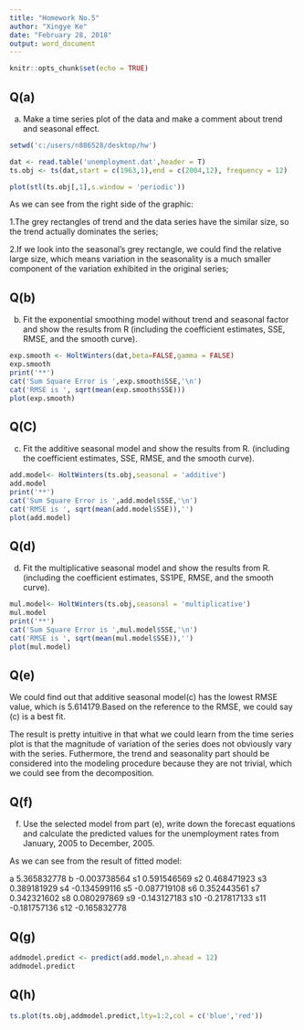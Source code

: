 ---
title: "Homework No.5"
author: "Xingye Ke"
date: "February 28, 2018"
output: word_document
---

```{r setup, include=FALSE}
knitr::opts_chunk$set(echo = TRUE)
```

## Q(a)

(a) Make a time series plot of the data and make a comment about trend and seasonal effect.  
```{r q1}
setwd('c:/users/n886528/desktop/hw')

dat <- read.table('unemployment.dat',header = T)
ts.obj <- ts(dat,start = c(1963,1),end = c(2004,12), frequency = 12)

plot(stl(ts.obj[,1],s.window = 'periodic'))

```
As we can see from the right side of the graphic\:<br>

1.The grey rectangles of trend and the data series have the similar size, so the trend actually dominates the series;<br>

2.If we look into the seasonal's grey rectangle, we could find the relative large size, which means variation in the seasonality is a much smaller component of the variation exhibited in the original series;<br>

## Q(b)

(b) Fit the exponential smoothing model without trend and seasonal factor and show the results from R (including the coefficient estimates, SSE, RMSE, and the smooth curve). 

```{r q2}
exp.smooth <- HoltWinters(dat,beta=FALSE,gamma = FALSE)
exp.smooth
print('**')
cat('Sum Square Error is ',exp.smooth$SSE,'\n')
cat('RMSE is ', sqrt(mean(exp.smooth$SSE)))
plot(exp.smooth)

```

## Q(C)

(c) Fit the additive seasonal model and show the results from R. (including the coefficient estimates, SSE, RMSE, and the smooth curve). 

```{r q3}
add.model<- HoltWinters(ts.obj,seasonal = 'additive')
add.model
print('**')
cat('Sum Square Error is ',add.model$SSE,'\n')
cat('RMSE is ', sqrt(mean(add.model$SSE)),'')
plot(add.model)

```

## Q(d)

(d) Fit the multiplicative seasonal model and show the results from R. (including the coefficient estimates, SS1PE, RMSE, and the smooth curve). 

```{r q4}
mul.model<- HoltWinters(ts.obj,seasonal = 'multiplicative')
mul.model
print('**')
cat('Sum Square Error is ',mul.model$SSE,'\n')
cat('RMSE is ', sqrt(mean(mul.model$SSE)),'')
plot(mul.model)

```

## Q(e)

We could find out that additive seasonal model(c) has the lowest RMSE value, which is 5.614179.Based on the reference to the RMSE, we could say (c) is a best fit.

The result is pretty intuitive in that what we could learn from the time series plot is that the magnitude of variation of the series does not obviously vary with the series. Futhermore, the trend and seasonality part should be considered into the modeling procedure because they are not trivial, which we could see from the decomposition.

## Q(f)
 (f) Use the selected model from part (e), write down the forecast equations and calculate the predicted values for the unemployment rates from January, 2005 to December, 2005. 

As we can see from the result of fitted model: 

a    5.365832778
b   -0.003738564
s1   0.591546569
s2   0.468471923
s3   0.389181929
s4  -0.134599116
s5  -0.087719108
s6   0.352443561
s7   0.342321602
s8   0.080297869
s9  -0.143127183
s10 -0.217817133
s11 -0.181757136
s12 -0.165832778
 
## Q(g)
```{r}
addmodel.predict <- predict(add.model,n.ahead = 12)
addmodel.predict
```

## Q(h)
```{r}
ts.plot(ts.obj,addmodel.predict,lty=1:2,col = c('blue','red'))
```

